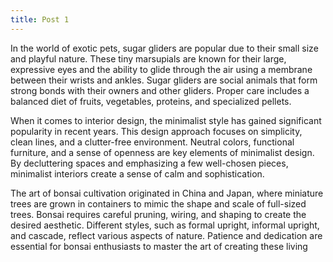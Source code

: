 ```yaml
---
title: Post 1
---
```


In the world of exotic pets, sugar gliders are popular due to their small size and playful nature. These tiny marsupials are known for their large, expressive eyes and the ability to glide through the air using a membrane between their wrists and ankles. Sugar gliders are social animals that form strong bonds with their owners and other gliders. Proper care includes a balanced diet of fruits, vegetables, proteins, and specialized pellets.

When it comes to interior design, the minimalist style has gained significant popularity in recent years. This design approach focuses on simplicity, clean lines, and a clutter-free environment. Neutral colors, functional furniture, and a sense of openness are key elements of minimalist design. By decluttering spaces and emphasizing a few well-chosen pieces, minimalist interiors create a sense of calm and sophistication.

The art of bonsai cultivation originated in China and Japan, where miniature trees are grown in containers to mimic the shape and scale of full-sized trees. Bonsai requires careful pruning, wiring, and shaping to create the desired aesthetic. Different styles, such as formal upright, informal upright, and cascade, reflect various aspects of nature. Patience and dedication are essential for bonsai enthusiasts to master the art of creating these living
